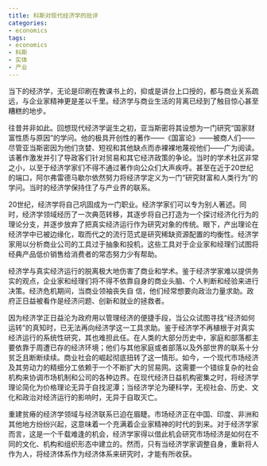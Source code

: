 ```yaml
---
title: 科斯对现代经济学的批评
categories:
- economics
tags:
- economics
- 科斯
- 实体
- 产业
---
```

  
当下的经济学，无论是印刷在教课书上的，抑或是讲台上口授的，都与商业关系疏远，与企业家精神更是差以千里。经济学与商业生活的背离已经到了触目惊心甚至糟糕的地步。

往昔并非如此。回想现代经济学诞生之初，亚当斯密将其设想为一门研究“国家财富性质与原因”的学问。他的极具开创性的著作——《国富论》——被商人们——尽管亚当斯密因为他们贪婪、短视和其他缺点而赤裸裸地蔑视他们——广为阅读。该著作激发并引了导政客们针对贸易和其它经济政策的争论。当时的学术社区非常之小，以至于经济学家们不得不通过著作向公众们大声疾呼。甚至在近于20世纪的端口，阿尔弗雷德马歇尔依然努力将经济学定义为一门“研究财富和人类行为”的学问。当时的经济学保持住了与产业界的联系。

20世纪，经济学将自己巩固成为一门职业。经济学家们可以专为别人著述。同时，经济学领域经历了一次典范转移，其逐步将自己打造为一个探讨经济化行为的理论分支，并逐步放弃了把真实经济运行作为研究对象的传统。眼下，产出理论在经济学中已被边缘化，取而代之的流行范式是研究稀缺资源配置的均衡性。经济学家用以分析商业公司的工具过于抽象和投机，这些工具对于企业家和经理们试图将经典产品低价销售给消费者的常态努力少有帮助。

经济学与真实经济运行的脱离极大地伤害了商业和学术。鉴于经济学家难以提供务实的观点，企业家和经理们将不得不依靠自身的商业头脑、个人判断和经验来进行决策。经济危机期间，当商业领袖丧失自
信，他们经常想要向政治力量求助。政府正日益被看作是经济问题、创新和就业的拯救者。

因为经济学正日益沦为政府用以管理经济的便捷手段，当公众试图寻找“经济如何运转”的真知时，已无法再向经济学这一工具求助。鉴于经济学不再植根于对真实经济运行的系统性研究，其也难担此任。在人类的大部分历史中，家庭和部落都主要依靠于周遭已存的经济环境；他们与其他家庭或者部落以及外部世界的联系十分贫乏且断断续续。商业社会的崛起彻底扭转了这一情形。如今，一个现代市场经济及其劳动力的精细分工依赖于一个不断扩大的贸易网。这需要一个错综复杂的社会机构来协调市场机制和公司的各种边界。在现代经济日益机构密集之时，将经济学理论简化为价格理论无异于自找泥潭；当经济学沦为硬科学，无视社会、历史、文化和政治对经济运行的影响时，无异于自取灭亡。

重建贫瘠的经济学领域与经济联系已迫在眉睫。市场经济正在中国、印度、非洲和其他地方纷纷兴起，这意味着一个充满着企业家精神的时代的到来。对于经济学家而言，这是一个千载难逢的机会，经济学家得以借此机会研究市场经济是如何在不同的文化、机构和组织形态中建立的。然而，只有当经济学家调整自身，重新将人作为人，将经济体系作为经济体系来研究时，才能有所收获。
